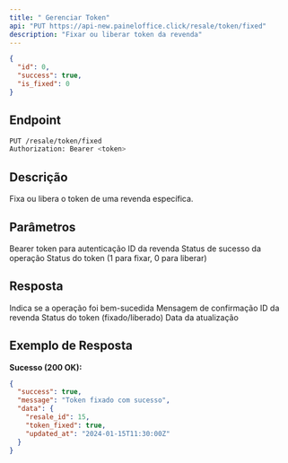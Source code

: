 ```yaml
---
title: " Gerenciar Token"
api: "PUT https://api-new.paineloffice.click/resale/token/fixed"
description: "Fixar ou liberar token da revenda"
---
```


<RequestExample>

```json Exemplo de Body
{
  "id": 0,
  "success": true,
  "is_fixed": 0
}
```

</RequestExample>

## Endpoint

<CodeGroup>

```bash Requisição
PUT /resale/token/fixed
Authorization: Bearer <token>
```

</CodeGroup>

## Descrição

Fixa ou libera o token de uma revenda específica.

## Parâmetros

<ParamField header="Authorization" type="string" required>
  Bearer token para autenticação
</ParamField>

<ParamField body="id" type="integer" required>
  ID da revenda
</ParamField>

<ParamField body="success" type="boolean" required>
  Status de sucesso da operação
</ParamField>

<ParamField body="is_fixed" type="integer" required>
  Status do token (1 para fixar, 0 para liberar)
</ParamField>

## Resposta

<ResponseField name="success" type="boolean">
  Indica se a operação foi bem-sucedida
</ResponseField>

<ResponseField name="message" type="string">
  Mensagem de confirmação
</ResponseField>

<ResponseField name="data" type="object">
  <Expandable title="properties">
    <ResponseField name="resale_id" type="integer">
      ID da revenda
    </ResponseField>
    <ResponseField name="token_fixed" type="boolean">
      Status do token (fixado/liberado)
    </ResponseField>
    <ResponseField name="updated_at" type="string">
      Data da atualização
    </ResponseField>
  </Expandable>
</ResponseField>

## Exemplo de Resposta

**Sucesso (200 OK):**
```json
{
  "success": true,
  "message": "Token fixado com sucesso",
  "data": {
    "resale_id": 15,
    "token_fixed": true,
    "updated_at": "2024-01-15T11:30:00Z"
  }
}
```